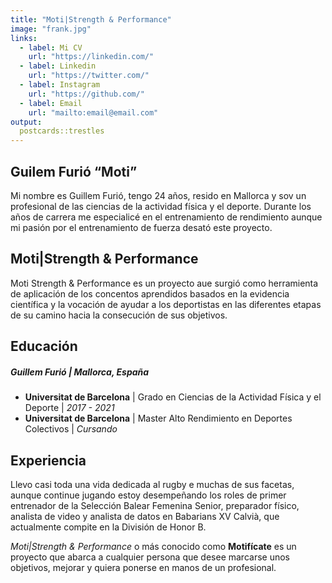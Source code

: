 ```yaml
---
title: "Moti|Strength & Performance"
image: "frank.jpg"
links:
  - label: Mi CV
    url: "https://linkedin.com/"
  - label: Linkedin
    url: "https://twitter.com/"
  - label: Instagram
    url: "https://github.com/"
  - label: Email
    url: "mailto:email@email.com"
output:
  postcards::trestles
---
```

 
## Guilem Furió "Moti"

Mi nombre es Guillem Furió, tengo 24 años, resido en Mallorca y sov un profesional de las ciencias de la actividad física y el deporte. Durante los años de carrera me especialicé en el entrenamiento de rendimiento aunque mi pasión por el entrenamiento de fuerza desató este proyecto.

## Moti|Strength & Performance

Moti Strength & Performance es un proyecto aue surgió como herramienta de aplicación de los concentos aprendidos basados en la evidencia científica y la vocación de ayudar a los deportistas en las diferentes etapas de su camino hacia la consecución de sus objetivos.

## Educación

##### **Guillem Furió** | Mallorca, España



* **Universitat de Barcelona** | Grado en Ciencias de la Actividad Física y el Deporte | *2017 - 2021*
* **Universitat de Barcelona** | Master Alto Rendimiento en Deportes Colectivos | *Cursando*

## Experiencia

Llevo casi toda una vida dedicada al rugby e muchas de sus facetas, aunque continue jugando estoy desempeñando los roles de primer entrenador de la Selección Balear Femenina Senior, preparador físico, analista de video y analista de datos en Babarians XV Calvià, que actualmente compite en la División de Honor B.

*Moti|Strength & Performance* o más conocido como **Motifícate** es un proyecto que abarca a cualquier persona que desee marcarse unos objetivos, mejorar y quiera ponerse en manos de un profesional.